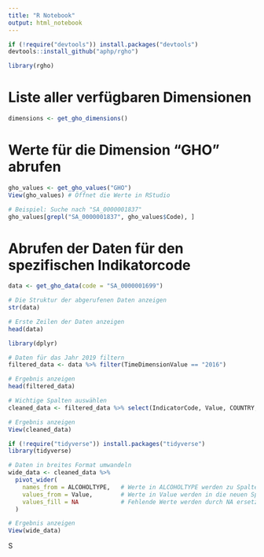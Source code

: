 ```yaml
---
title: "R Notebook"
output: html_notebook
---
```



```r
if (!require("devtools")) install.packages("devtools")
devtools::install_github("aphp/rgho")

library(rgho)
```
# Liste aller verfügbaren Dimensionen
```r
dimensions <- get_gho_dimensions()
```

# Werte für die Dimension "GHO" abrufen
```r
gho_values <- get_gho_values("GHO")
View(gho_values) # Öffnet die Werte in RStudio

# Beispiel: Suche nach "SA_0000001837"
gho_values[grepl("SA_0000001837", gho_values$Code), ]
```



# Abrufen der Daten für den spezifischen Indikatorcode
```r
data <- get_gho_data(code = "SA_0000001699")

# Die Struktur der abgerufenen Daten anzeigen
str(data)

# Erste Zeilen der Daten anzeigen
head(data)
```

```r
library(dplyr)

# Daten für das Jahr 2019 filtern
filtered_data <- data %>% filter(TimeDimensionValue == "2016")

# Ergebnis anzeigen
head(filtered_data)
```
```r
# Wichtige Spalten auswählen
cleaned_data <- filtered_data %>% select(IndicatorCode, Value, COUNTRY, YEAR, ALCOHOLTYPE)

# Ergebnis anzeigen
View(cleaned_data)
```


```r
if (!require("tidyverse")) install.packages("tidyverse")
library(tidyverse)

# Daten in breites Format umwandeln
wide_data <- cleaned_data %>%
  pivot_wider(
    names_from = ALCOHOLTYPE,   # Werte in ALCOHOLTYPE werden zu Spaltennamen
    values_from = Value,        # Werte in Value werden in die neuen Spalten geschrieben
    values_fill = NA            # Fehlende Werte werden durch NA ersetzt
  )

# Ergebnis anzeigen
View(wide_data)
```
S







